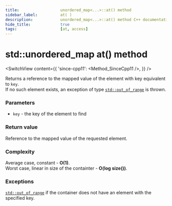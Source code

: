 ```yaml
---
title:					unordered_map<...>::at() method
sidebar_label:			at( )
description:			unordered_map<...>::at() method C++ documentation
hide_title:				true
tags:					[at, access]
---
```



<!----------------- Codes ---------------------->

<!-- at() -->

# std::unordered_map at() method

<SwitchView content={{
    'since-cpp11': <Method_SinceCpp11 />,
    }} />

Returns a reference to the mapped value of the element with key equivalent to `key`.  
If no such element exists, an exception of type [`std::out_of_range`](#) is thrown.

### Parameters

 - `key` - the key of the element to find

### Return value

Reference to the mapped value of the requested element.

### Complexity

Average case, constant - **O(1)**.  
Worst case, linear in size of the containter - **O(log size())**.

### Exceptions

[`std::out_of_range`](#) if the container does not have an element with the specified key.
